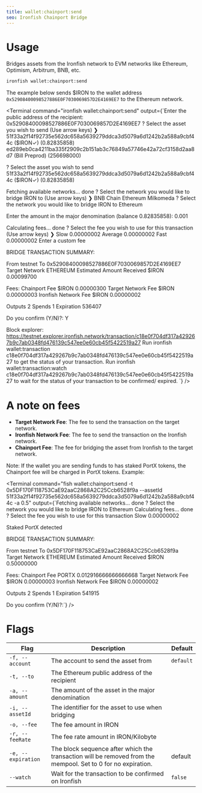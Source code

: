 ```yaml
---
title: wallet:chainport:send
seo: Ironfish Chainport Bridge
---
```


# Usage

Bridges assets from the Ironfish network to EVM networks like Ethereum, Optimism, Arbitrum, BNB, etc.

```sh
ironfish wallet:chainport:send
```

The example below sends $IRON to the wallet address `0x52908400098527886E0F7030069857D2E4169EE7` to the Ethereum network.

<Terminal command="ironfish wallet:chainport:send"
  output={`Enter the public address of the recipient: 0x52908400098527886E0F7030069857D2E4169EE7
? Select the asset you wish to send (Use arrow keys)
❯ 51f33a2f14f92735e562dc658a5639279ddca3d5079a6d1242b2a588a9cbf44c ($IRON✓) (0.82835858) 
  ed289eb0ca4211ba335f2909c2b151ab3c76849a57746e42a72cf3158d2aa8d7 (Bill Preprod) (256698000) 

? Select the asset you wish to send 51f33a2f14f92735e562dc658a5639279ddca3d5079a6d1242b2a588a9cbf44c ($IRON✓) (0.82835858)

Fetching available networks... done
? Select the network you would like to bridge IRON to (Use arrow keys)
❯ BNB Chain 
  Ethereum 
  Milkomeda 
? Select the network you would like to bridge IRON to Ethereum

Enter the amount in the major denomination (balance 0.82835858): 0.001

Calculating fees... done
? Select the fee you wish to use for this transaction (Use arrow keys)
❯ Slow 0.00000002
  Average 0.00000002
  Fast 0.00000002
  Enter a custom fee

BRIDGE TRANSACTION SUMMARY:
 
From                           testnet
To                             0x52908400098527886E0F7030069857D2E4169EE7
Target Network                 ETHEREUM
Estimated Amount Received      $IRON 0.00099700

Fees:
Chainport Fee                  $IRON 0.00000300
Target Network Fee             $IRON 0.00000003
Ironfish Network Fee           $IRON 0.00000002

Outputs                        2
Spends                         1
Expiration                     536407
 
Do you confirm (Y/N)?: Y

Block explorer: https://testnet.explorer.ironfish.network/transaction/c18e0f704df317a429267b9c7ab0348fd476139c547ee0e60cb45f5422519a27
Run ironfish wallet:transaction c18e0f704df317a429267b9c7ab0348fd476139c547ee0e60cb45f5422519a27 to get the status of your transaction.
Run ironfish wallet:transaction:watch c18e0f704df317a429267b9c7ab0348fd476139c547ee0e60cb45f5422519a27 to wait for the status of your transaction to be confirmed/ expired.
`}
/>

# A note on fees

- **Target Network Fee**: The fee to send the transaction on the target network.
- **Ironfish Network Fee**: The fee to send the transaction on the Ironfish network.
- **Chainport Fee**: The fee for bridging the asset from Ironfish to the target network. 

Note: If the wallet you are sending funds to has staked PortX tokens, the Chainport fee will be charged in PortX tokens. Example:

<Terminal command="fish wallet:chainport:send -t 0x5DF170F118753CaE92aaC2868A2C25Ccb6528f9a --assetId 51f33a2f14f92735e562dc658a5639279ddca3d5079a6d1242b2a588a9cbf44c -a 0.5"
  output={`Fetching available networks... done
? Select the network you would like to bridge IRON to Ethereum
Calculating fees... done
? Select the fee you wish to use for this transaction Slow 0.00000002

Staked PortX detected

BRIDGE TRANSACTION SUMMARY:

 From                           testnet
 To                             0x5DF170F118753CaE92aaC2868A2C25Ccb6528f9a
 Target Network                 ETHEREUM
 Estimated Amount Received      $IRON 0.50000000

 Fees:
 Chainport Fee                  PORTX 0.012916666666666668
 Target Network Fee             $IRON 0.00000003
 Ironfish Network Fee           $IRON 0.00000002

 Outputs                        2
 Spends                         1
 Expiration                     541915

Do you confirm (Y/N)?:`}
/>

# Flags

| Flag | Description | Default |
| ---- | ----------- | ------- |
| `-f, --account` | The account to send the asset from | `default` |
| `-t, --to` | The Ethereum public address of the recipient | | `--watch` | Wait for the transaction to be confirmed on Ironfish | `false` | |
| `-a, --amount` | The amount of the asset in the major denomination |  |
| `-i, --assetId` | The identifier for the asset to use when bridging |  |
| `-o, --fee` | The fee amount in IRON |  |
| `-r, --feeRate` | The fee rate amount in IRON/Kilobyte |  |
| `-e, --expiration` | The block sequence after which the transaction will be removed from the mempool. Set to 0 for no expiration. | default |
| `--watch` | Wait for the transaction to be confirmed on Ironfish | `false` |
